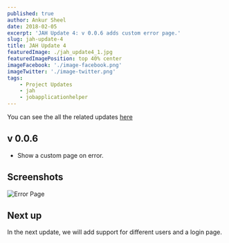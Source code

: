 ```yaml
---
published: true
author: Ankur Sheel
date: 2018-02-05
excerpt: 'JAH Update 4: v 0.0.6 adds custom error page.'
slug: jah-update-4
title: JAH Update 4
featuredImage: ./jah_update4_1.jpg
featuredImagePosition: top 40% center
imageFacebook: './image-facebook.png'
imageTwitter: './image-twitter.png'
tags:
    - Project Updates
    - jah
    - jobapplicationhelper
---
```


You can see the all the related updates [here](./tags/jah)

## v 0.0.6

-   Show a custom page on error.

## Screenshots

![Error Page](./jah_update4_1.jpg)

## Next up

In the next update, we will add support for different users and a login page.
